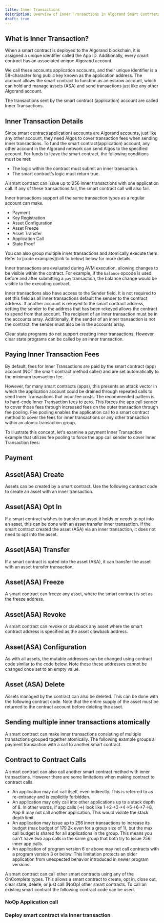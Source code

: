 ```yaml
---
title: Inner Transactions
description: Overview of Inner Transactions in Algorand Smart Contracts.
draft: true
---
```




## What is Inner Transaction?
When a smart contract is deployed to the Algorand blockchain, it is assigned a unique identifier called the App ID. Additionally, every smart contract has an associated unique Algorand account.

We call these accounts application accounts, and their unique identifier is a 58-character long public key known as the application address. The account allows the smart contract to function as an escrow account, which can hold and manage assets (ASA) and send transactions just like any other Algorand account.

The transactions sent by the smart contract (application) account are called Inner Transactions.

## Inner Transaction Details
Since smart contract(application) accounts are Algorand accounts, just like any other account, they need Algos to cover transaction fees when sending inner transactions. To fund the smart contract(application) account, any other account in the Algorand network can send Algos to the specified account. For funds to leave the smart contract, the following conditions must be met: 
- The logic within the contract must submit an inner transaction.
- The smart contract’s logic must return true. 

A smart contract can issue up to 256 inner transactions with one application call. If any of these transactions fail, the smart contract call will also fail. 

Inner transactions support all the same transaction types as a regular account can make. 
- Payment
- Key Registration
- Asset Configuration
- Asset Freeze
- Asset Transfer
- Application Call
- State Proof

You can also group multiple inner transactions and atomically execute them. Refer to [code examples](link to below) below for more details. 

Inner transactions are evaluated during AVM execution, allowing changes to be visible within the contract. For example, if the `balance` opcode is used before and after submitting a `pay` transaction, the balance change would be visible to the executing contract.

Inner transactions also have access to the Sender field. It is not required to set this field as all inner transactions default the sender to the contract address. If another account is rekeyed to the smart contract address, setting the sender to the address that has been rekeyed allows the contract to spend from that account. The recipient of an inner transaction must be in the accounts array. Additionally, if the sender of an inner transaction is not the contract, the sender must also be in the accounts array.

Clear state programs do not support creating inner transactions. However, clear state programs can be called by an inner transaction.

## Paying Inner Transaction Fees
By default, fees for Inner Transactions are paid by the smart contract (app) account (NOT the smart contract method caller) and are set automatically to the minimum transaction fee.

However, for many smart contracts (apps), this presents an attack vector in which the application account could be drained through repeated calls to send Inner Transactions that incur fee costs. The recommended pattern is to hard-code Inner Transaction fees to zero. This forces the app call sender to cover those fees through increased fees on the outer transaction through fee pooling. Fee pooling enables the application call to a smart contract method to cover the fees for inner transactions or any other transaction within an atomic transaction group. 

To illustrate this concept, let's examine a payment Inner Transaction example that utilizes fee pooling to force the app call sender to cover Inner Transaction fees:

## Payment
<Tabs syncKey='lang'>
  <TabItem label='Python' icon='seti:python'>
    <CodeMarker src="https://raw.githubusercontent.com/algorand-devrel/new-devportal-code-examples/main/projects/devportal-code-examples/smart_contracts/inner_transactions/contract.py" marker="PAYMENT" lang='py' title='Payment Inner Transaction' frame='none'/>
  </TabItem>
  <TabItem label='TypeScript' icon='seti:typescript'>
  </TabItem>
</Tabs>


## Asset(ASA) Create
Assets can be created by a smart contract. Use the following contract code to create an asset with an inner transaction.
<Tabs syncKey='lang'>
  <TabItem label='Python' icon='seti:python'>
    <CodeMarker src="https://raw.githubusercontent.com/algorand-devrel/new-devportal-code-examples/main/projects/devportal-code-examples/smart_contracts/inner_transactions/contract.py" marker="ASSET_CREATE" lang='py' title='Asset Create Inner Transaction' frame='none'/>
  </TabItem>
  <TabItem label='TypeScript' icon='seti:typescript'>
  </TabItem>
</Tabs>

## Asset(ASA) Opt In
If a smart contract wishes to transfer an asset it holds or needs to opt into an asset, this can be done with an asset transfer inner transaction. If the smart contract created the asset (ASA) via an inner transaction, it does not need to opt into the asset. 
<Tabs syncKey='lang'>
  <TabItem label='Python' icon='seti:python'>
      <CodeMarker src="https://raw.githubusercontent.com/algorand-devrel/new-devportal-code-examples/main/projects/devportal-code-examples/smart_contracts/inner_transactions/contract.py" marker="ASSET_OPT_IN" lang='py' title='Asset Opt-In Inner Transaction' frame='none'/>
  </TabItem>
  <TabItem label='TypeScript' icon='seti:typescript'>
  </TabItem>
</Tabs>

## Asset(ASA) Transfer
If a smart contract is opted into the asset (ASA), it can transfer the asset with an asset transfer transaction.
<Tabs syncKey='lang'>
  <TabItem label='Python' icon='seti:python'>
      <CodeMarker src="https://raw.githubusercontent.com/algorand-devrel/new-devportal-code-examples/main/projects/devportal-code-examples/smart_contracts/inner_transactions/contract.py" marker="ASSET_TRANSFER" lang='py' title='Asset Transfer Inner Transaction' frame='none'/>
  </TabItem>
  <TabItem label='TypeScript' icon='seti:typescript'>
  </TabItem>
</Tabs>

## Asset(ASA) Freeze
A smart contract can freeze any asset, where the smart contract is set as the freeze address.
<Tabs syncKey='lang'>
  <TabItem label='Python' icon='seti:python'>
      <CodeMarker src="https://raw.githubusercontent.com/algorand-devrel/new-devportal-code-examples/main/projects/devportal-code-examples/smart_contracts/inner_transactions/contract.py" marker="ASSET_FREEZE" lang='py' title='Asset Freeze Inner Transaction' frame='none'/>
  </TabItem>
  <TabItem label='TypeScript' icon='seti:typescript'>
  </TabItem>
</Tabs>

## Asset(ASA) Revoke
A smart contract can revoke or clawback any asset where the smart contract address is specified as the asset clawback address.
<Tabs syncKey='lang'>
  <TabItem label='Python' icon='seti:python'>
      <CodeMarker src="https://raw.githubusercontent.com/algorand-devrel/new-devportal-code-examples/main/projects/devportal-code-examples/smart_contracts/inner_transactions/contract.py" marker="ASSET_REVOKE" lang='py' title='Asset Clawback Inner Transaction' frame='none'/>
  </TabItem>
  <TabItem label='TypeScript' icon='seti:typescript'>
  </TabItem>
</Tabs>

## Asset(ASA) Configuration
As with all assets, the mutable addresses can be changed using contract code similar to the code below. Note these these addresses cannot be changed once set to an empty value. 
<Tabs syncKey='lang'>
  <TabItem label='Python' icon='seti:python'>
      <CodeMarker src="https://raw.githubusercontent.com/algorand-devrel/new-devportal-code-examples/main/projects/devportal-code-examples/smart_contracts/inner_transactions/contract.py" marker="ASSET_CONFIG" lang='py' title='Asset Config Inner Transaction' frame='none'/>
  </TabItem>
  <TabItem label='TypeScript' icon='seti:typescript'>
  </TabItem>
</Tabs>

## Asset (ASA) Delete
Assets managed by the contract can also be deleted. This can be done with the following contract code. Note that the entire supply of the asset must be returned to the contract account before deleting the asset. 
<Tabs syncKey='lang'>
  <TabItem label='Python' icon='seti:python'>
      <CodeMarker src="https://raw.githubusercontent.com/algorand-devrel/new-devportal-code-examples/main/projects/devportal-code-examples/smart_contracts/inner_transactions/contract.py" marker="ASSET_DELETE" lang='py' title='Asset Delete Inner Transaction' frame='none'/>
  </TabItem>
  <TabItem label='TypeScript' icon='seti:typescript'>
  </TabItem>
</Tabs>

## Sending multiple inner transactions atomically
A smart contract can make inner transactions consisting of multiple transactions grouped together atomically. The following example groups a payment transaction with a call to another smart contract.
<Tabs syncKey='lang'>
  <TabItem label='Python' icon='seti:python'>
      <CodeMarker src="https://raw.githubusercontent.com/algorand-devrel/new-devportal-code-examples/main/projects/devportal-code-examples/smart_contracts/inner_transactions/contract.py" marker="GROUPED_INNER_TXNS" lang='py' title='Multiple Inner Transaction Atomically' frame='none'/>
  </TabItem>
  <TabItem label='TypeScript' icon='seti:typescript'>
  </TabItem>
</Tabs>

## Contract to Contract Calls
A smart contract can also call another smart contract method with inner transactions. However there are some limitations when making contract to contract calls.
- An application may not call itself, even indirectly. This is referred to as re-entrancy and is explicitly forbidden.
- An application may only call into other applications up to a stack depth of 8. In other words, if app calls (->) look like 1->2->3->4->5->6->7->8, App 8 may not call another application. This would violate the stack depth limit.
- An application may issue up to 256 inner transactions to increase its budget (max budget of 179.2k even for a group size of 1), but the max call budget is shared for all applications in the group. This means you can't have two app calls in the same group that both try to issue 256 inner app calls.
- An application of program version 6 or above may not call contracts with a program version 3 or below. This limitation protects an older application from unexpected behavior introduced in newer program versions.

A smart contract can call other smart contracts using any of the OnComplete types. This allows a smart contract to create, opt in, close out, clear state, delete, or just call (NoOp) other smart contracts. To call an existing smart contract the following contract code can be used.

### NoOp Application call
<Tabs syncKey='lang'>
  <TabItem label='Python' icon='seti:python'>
      <CodeMarker src="https://raw.githubusercontent.com/algorand-devrel/new-devportal-code-examples/main/projects/devportal-code-examples/smart_contracts/inner_transactions/contract.py" marker="NOOP_APP_CALL" lang='py' title='NoOp App Call Inner Transaction' frame='none'/>
  </TabItem>
  <TabItem label='TypeScript' icon='seti:typescript'>
  </TabItem>
</Tabs>

### Deploy smart contract via inner transaction
<Tabs syncKey='lang'>
  <TabItem label='Python' icon='seti:python'>
      <CodeMarker src="https://raw.githubusercontent.com/algorand-devrel/new-devportal-code-examples/main/projects/devportal-code-examples/smart_contracts/inner_transactions/contract.py" marker="DEPLOY_APP" lang='py' title='Deploy App With Inner Transaction' frame='none'/>
  </TabItem>
  <TabItem label='TypeScript' icon='seti:typescript'>
  </TabItem>
</Tabs>


